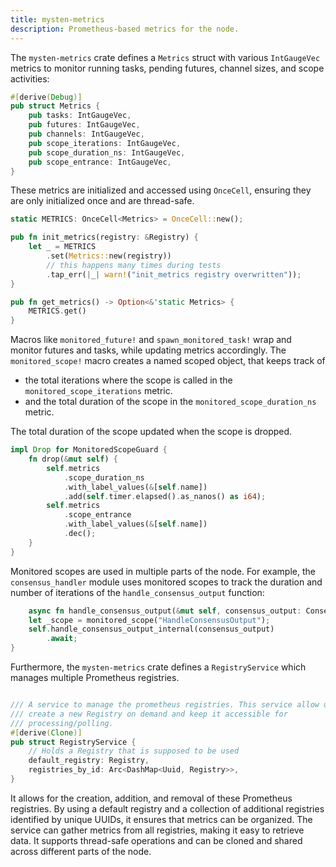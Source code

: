 ```yaml
---
title: mysten-metrics
description: Prometheus-based metrics for the node.
---
```


The `mysten-metrics` crate defines a `Metrics` struct with various `IntGaugeVec` metrics to monitor running tasks,
pending futures, channel sizes, and scope activities:

```rust
#[derive(Debug)]
pub struct Metrics {
    pub tasks: IntGaugeVec,
    pub futures: IntGaugeVec,
    pub channels: IntGaugeVec,
    pub scope_iterations: IntGaugeVec,
    pub scope_duration_ns: IntGaugeVec,
    pub scope_entrance: IntGaugeVec,
}
```

These metrics are initialized and accessed using `OnceCell`, ensuring they are only initialized once and are thread-safe.

```rust
static METRICS: OnceCell<Metrics> = OnceCell::new();

pub fn init_metrics(registry: &Registry) {
    let _ = METRICS
        .set(Metrics::new(registry))
        // this happens many times during tests
        .tap_err(|_| warn!("init_metrics registry overwritten"));
}

pub fn get_metrics() -> Option<&'static Metrics> {
    METRICS.get()
}
```

Macros like `monitored_future!` and `spawn_monitored_task!` wrap and monitor futures and tasks, while updating metrics
accordingly.
The `monitored_scope!` macro creates a named scoped object, that keeps track of

- the total iterations where the scope is called in the `monitored_scope_iterations` metric.
- and the total duration of the scope in the `monitored_scope_duration_ns` metric.

The total duration of the scope updated when the scope is dropped.

```rust
impl Drop for MonitoredScopeGuard {
    fn drop(&mut self) {
        self.metrics
            .scope_duration_ns
            .with_label_values(&[self.name])
            .add(self.timer.elapsed().as_nanos() as i64);
        self.metrics
            .scope_entrance
            .with_label_values(&[self.name])
            .dec();
    }
}
```

Monitored scopes are used in multiple parts of the node.
For example, the `consensus_handler` module uses monitored scopes to track the duration and number of iterations of
the `handle_consensus_output` function:

```rust
    async fn handle_consensus_output(&mut self, consensus_output: ConsensusOutput) {
    let _scope = monitored_scope("HandleConsensusOutput");
    self.handle_consensus_output_internal(consensus_output)
        .await;
}
```

Furthermore, the `mysten-metrics` crate defines a `RegistryService` which manages multiple Prometheus registries.

```rust

/// A service to manage the prometheus registries. This service allow us to
/// create a new Registry on demand and keep it accessible for
/// processing/polling.
#[derive(Clone)]
pub struct RegistryService {
    // Holds a Registry that is supposed to be used
    default_registry: Registry,
    registries_by_id: Arc<DashMap<Uuid, Registry>>,
}
```

It allows for the creation, addition, and removal of these Prometheus registries.
By using a default registry and a collection of additional registries identified by unique UUIDs, it ensures that
metrics can be organized. The service can gather metrics from all registries, making it easy to retrieve data.
It supports thread-safe operations and can be cloned and shared across different parts of the node.
